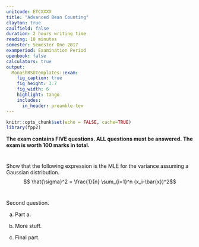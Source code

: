 ```yaml
---
unitcode: ETCXXXX
title: "Advanced Bean Counting"
clayton: true
caulfield: false
duration: 2 hours writing time
reading: 10 minutes
semester: Semester One 2017
examperiod: Examination Period
openbook: false
calculators: true
output: 
  MonashRSUTemplates::exam:
    fig_caption: true
    fig_height: 3.7
    fig_width: 6
    highlight: tango
    includes:
      in_header: preamble.tex
---
```



```r
knitr::opts_chunk$set(echo = FALSE, cache=TRUE)
library(fpp2)
```

**The exam contains FIVE questions. ALL questions must be answered. The exam is worth 100 marks in total.**

\vspace*{2cm}


# 

Show that the following expression is the MLE for the variance assuming a Gaussian distribution.
$$ \hat{\sigma}^2 = \frac{1}{n} \sum_{i=1}^n (x_i-\bar{x})^2$$

\marks{20}

# 

Second question.

(a)

    Part a. \marks{4}

(b) More stuff. \marks{10}

(c) Final part. \marks{6}
